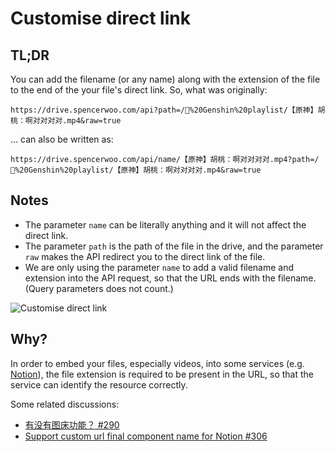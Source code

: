 # Customise direct link

## TL;DR

You can add the filename (or any name) along with the extension of the file to the end of the your file's direct link. So, what was originally:

```
https://drive.spencerwoo.com/api?path=/🎻%20Genshin%20playlist/【原神】胡桃：啊对对对对.mp4&raw=true
```

... can also be written as:

```
https://drive.spencerwoo.com/api/name/【原神】胡桃：啊对对对对.mp4?path=/🎻%20Genshin%20playlist/【原神】胡桃：啊对对对对.mp4&raw=true
```

## Notes

- The parameter `name` can be literally anything and it will not affect the direct link.
- The parameter `path` is the path of the file in the drive, and the parameter `raw` makes the API redirect you to the direct link of the file.
- We are only using the parameter `name` to add a valid filename and extension into the API request, so that the URL ends with the filename. (Query parameters does not count.)

![Customise direct link](../_images/features/customise-direct-link.png)

## Why?

In order to embed your files, especially videos, into some services (e.g. [Notion](https://notion.so)), the file extension is required to be present in the URL, so that the service can identify the resource correctly.

Some related discussions:

- [有没有图床功能？ #290](https://github.com/spencerwooo/onedrive-vercel-index/discussions/290)
- [Support custom url final component name for Notion #306](https://github.com/spencerwooo/onedrive-vercel-index/pull/306)

